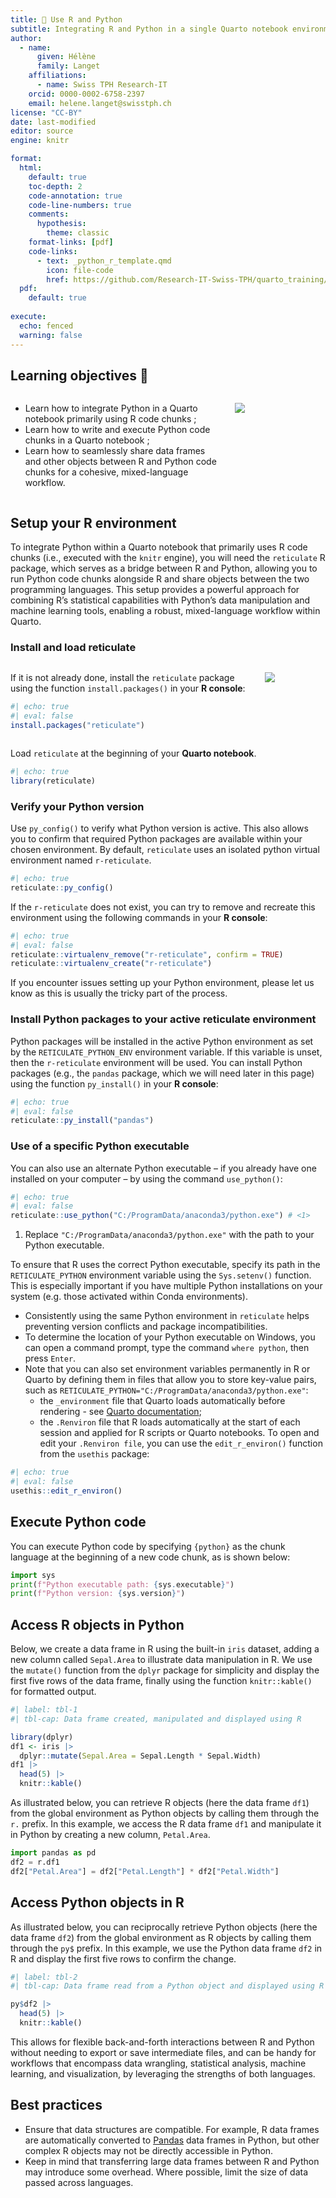 ```yaml
---
title: 📘 Use R and Python
subtitle: Integrating R and Python in a single Quarto notebook environment
author:
  - name:
      given: Hélène
      family: Langet
    affiliations:
      - name: Swiss TPH Research-IT
    orcid: 0000-0002-6758-2397
    email: helene.langet@swisstph.ch
license: "CC-BY"
date: last-modified
editor: source
engine: knitr

format:
  html:
    default: true
    toc-depth: 2
    code-annotation: true
    code-line-numbers: true
    comments:
      hypothesis: 
        theme: classic
    format-links: [pdf]
    code-links:
      - text: _python_r_template.qmd
        icon: file-code
        href: https://github.com/Research-IT-Swiss-TPH/quarto_training/blob/main/exercises/_python_r_template.qmd
  pdf:
    default: true
    
execute:
  echo: fenced
  warning: false
---
```


## Learning objectives 🎯

::::: columns
::: {.column width="70%"}
-   Learn how to integrate Python in a Quarto notebook primarily using R code chunks ;
-   Learn how to write and execute Python code chunks in a Quarto notebook ;
-   Learn how to seamlessly share data frames and other objects between R and Python code chunks for a cohesive, mixed-language workflow.
:::

::: {.column width="30%"}
![](../images/r_python.jpg){fig-align="center"}
:::
:::::

## Setup your R environment

To integrate Python within a Quarto notebook that primarily uses R code chunks (i.e., executed with the `knitr` engine), you will need the `reticulate` R package, which serves as a bridge between R and Python, allowing you to run Python code chunks alongside R and share objects between the two programming languages. This setup provides a powerful approach for combining R’s statistical capabilities with Python’s data manipulation and machine learning tools, enabling a robust, mixed-language workflow within Quarto.

### Install and load reticulate

::::: columns
::: {.column width="80%"}

If it is not already done, install the `reticulate` package using the function `install.packages()` in your **R console**:

```r
#| echo: true
#| eval: false
install.packages("reticulate")
```
:::

::: {.column width="20%"}
![](../images/reticulated_python.png){fig-align="center"}
:::
:::::

Load `reticulate` at the beginning of your **Quarto notebook**.

```r
#| echo: true
library(reticulate)
```

### Verify your Python version

Use `py_config()` to verify what Python version is active. This also allows you to confirm that required Python packages are available within your chosen environment. By default, `reticulate` uses an isolated python virtual environment named `r-reticulate`.

```r
#| echo: true
reticulate::py_config()
```

::: callout-important

If the `r-reticulate` does not exist, you can try to remove and recreate this environment using the following commands in your **R console**:

```r
#| echo: true
#| eval: false
reticulate::virtualenv_remove("r-reticulate", confirm = TRUE)
reticulate::virtualenv_create("r-reticulate")
```

If you encounter issues setting up your Python environment, please let us know as this is usually the tricky part of the process.

:::

### Install Python packages to your active reticulate environment 

Python packages will be installed in the active Python environment as set by the `RETICULATE_PYTHON_ENV` environment variable. If this variable is unset, then the `r-reticulate` environment will be used. You can install Python packages (e.g., the `pandas` package, which we will need later in this page) using the function `py_install()` in your **R console**:

```r
#| echo: true
#| eval: false
reticulate::py_install("pandas")
```

### Use of a specific Python executable

You can also use an alternate Python executable -- if you already have one installed on your computer -- by using the command `use_python()`:

```r
#| echo: true
#| eval: false
reticulate::use_python("C:/ProgramData/anaconda3/python.exe") # <1>
```

1.  Replace `"C:/ProgramData/anaconda3/python.exe"` with the path to your Python executable.

To ensure that R uses the correct Python executable, specify its path in the `RETICULATE_PYTHON` environment variable using the `Sys.setenv()` function. This is especially important if you have multiple Python installations on your system (e.g. those activated within Conda environments).

::: callout-tip
-   Consistently using the same Python environment in `reticulate` helps preventing version conflicts and package incompatibilities.
- To determine the location of your Python executable on Windows, you can open a command prompt, type the command `where python`, then press `Enter`.
-   Note that you can also set environment variables permanently in R or Quarto by defining them in files that allow you to store key-value pairs, such as `RETICULATE_PYTHON="C:/ProgramData/anaconda3/python.exe"`:
    - the `_environment` file that Quarto loads automatically before rendering - see [Quarto documentation](https://quarto.org/docs/projects/environment.html);
    - the `.Renviron` file that R loads automatically at the start of each session and applied for R scripts or Quarto notebooks. To open and edit your `.Renviron file`, you can use the `edit_r_environ()` function from the `usethis` package:
    

```r
#| echo: true
#| eval: false
usethis::edit_r_environ()
```

:::

## Execute Python code

You can execute Python code by specifying `{python}` as the chunk language at the beginning of a new code chunk, as is shown below:

```python
import sys
print(f"Python executable path: {sys.executable}")
print(f"Python version: {sys.version}")
```

## Access R objects in Python

Below, we create a data frame in R using the built-in `iris` dataset, adding a new column called `Sepal.Area` to illustrate data manipulation in R. We use the `mutate()` function from the `dplyr` package for simplicity and display the first five rows of the data frame, finally using the function `knitr::kable()` for formatted output.

```r
#| label: tbl-1
#| tbl-cap: Data frame created, manipulated and displayed using R

library(dplyr)
df1 <- iris |>
  dplyr::mutate(Sepal.Area = Sepal.Length * Sepal.Width)
df1 |>
  head(5) |>
  knitr::kable()
```

As illustrated below, you can retrieve R objects (here the data frame `df1`) from the global environment as Python objects by calling them through the `r.` prefix. In this example, we access the R data frame `df1` and manipulate it in Python by creating a new column, `Petal.Area`.

```python
import pandas as pd
df2 = r.df1
df2["Petal.Area"] = df2["Petal.Length"] * df2["Petal.Width"]
```

## Access Python objects in R

As illustrated below, you can reciprocally retrieve Python objects (here the data frame `df2`) from the global environment as R objects by calling them through the `py$` prefix. In this example, we use the Python data frame `df2` in R and display the first five rows to confirm the change.

```r
#| label: tbl-2
#| tbl-cap: Data frame read from a Python object and displayed using R

py$df2 |>
  head(5) |>
  knitr::kable()
```

This allows for flexible back-and-forth interactions between R and Python without needing to export or save intermediate files, and can be handy for workflows that encompass data wrangling, statistical analysis, machine learning, and visualization, by leveraging the strengths of both languages.

## Best practices

-   Ensure that data structures are compatible. For example, R data frames are automatically converted to [Pandas](https://pandas.pydata.org/) data frames in Python, but other complex R objects may not be directly accessible in Python.
-   Keep in mind that transferring large data frames between R and Python may introduce some overhead. Where possible, limit the size of data passed across languages.
